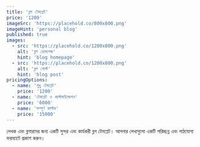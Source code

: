 ```yaml
---
title: 'ব্লগ টেমপ্লেট'
price: '1200'
imageSrc: 'https://placehold.co/800x800.png'
imageHint: 'personal blog'
published: true
images:
  - src: 'https://placehold.co/1200x800.png'
    alt: 'ব্লগ হোমপেজ'
    hint: 'blog homepage'
  - src: 'https://placehold.co/1200x800.png'
    alt: 'ব্লগ পোস্ট'
    hint: 'blog post'
pricingOptions:
  - name: 'শুধু টেমপ্লেট'
    price: '1200'
  - name: 'টেমপ্লেট ও কাস্টমাইজেশন'
    price: '6000'
  - name: 'সম্পূর্ণ কাস্টম'
    price: '15000'
---
```


লেখক এবং ব্লগারদের জন্য একটি সুন্দর এবং কার্যকরী ব্লগ টেমপ্লেট। আপনার লেখাগুলো একটি পরিচ্ছন্ন এবং পাঠযোগ্য ফরম্যাটে প্রকাশ করুন।